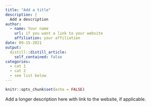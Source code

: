 ```yaml
---
title: "Add a title"
description: |
  Add a description
author:
  - name: Your name
    url: if you want a link to your website
    affiliation: your affiliation
date: 09-15-2021
output:
  distill::distill_article:
    self_contained: false
categories:
  - cat 1
  - cat 2
  - see list below
---
```



```r
knitr::opts_chunk$set(echo = FALSE)
```

Add a longer description here with link to the website, if applicable.

<!--

You don't need this stuff. Delete.

You can add a description under the heading if you need more info. But you can also leave this part blank if you only need a short description. Just add the description at the top.

Categories: Add so that users can easily navigate. Here are the ones we have

  - inter-agency r-users
  - meeting
  - workshop
  - conference
  - training
  - presentation
  - r packages
  - python
  - github
  - rmarkdown
  - social science
  - big data
  - statistics
  
-->




